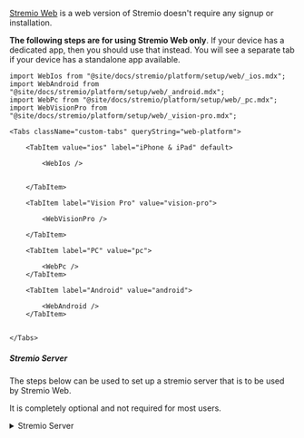 
[Stremio Web](https://web.stremio.com) is a web version of Stremio doesn't require any signup or installation.

**The following steps are for using Stremio Web only**. 
If your device has a dedicated app, then you should use that instead.
You will see a separate tab if your device has a standalone app available.

```mdx-code-block
import WebIos from "@site/docs/stremio/platform/setup/web/_ios.mdx";
import WebAndroid from "@site/docs/stremio/platform/setup/web/_android.mdx";
import WebPc from "@site/docs/stremio/platform/setup/web/_pc.mdx";
import WebVisionPro from "@site/docs/stremio/platform/setup/web/_vision-pro.mdx";

<Tabs className="custom-tabs" queryString="web-platform">
        
    <TabItem value="ios" label="iPhone & iPad" default>
    
        <WebIos />


    </TabItem>

    <TabItem label="Vision Pro" value="vision-pro">
    
        <WebVisionPro />

    </TabItem>

    <TabItem label="PC" value="pc">

        <WebPc />
    </TabItem>

    <TabItem label="Android" value="android">

        <WebAndroid />
    </TabItem>


</Tabs>
```

##### Stremio Server

The steps below can be used to set up a stremio server that is to be used by Stremio Web. 

It is completely optional and not required for most users. 


<details>
<summary>Stremio Server</summary>
<div>
On its own, Stremio Web is limited in what it can do. 
You won't be able to stream torrents, you may encounter audio issues and on some devices, you won't be able to play content within the browser.

On iOS, you are most likely using an external player. This has some limitations: 
    - Torrent streaming is still not possible. This means **a debrid service is required** to stream torrents.
    - No episode progress tracking. 
    - Addon-provided subtitles cannot be used (you can still use the embedded subtitles provided by the video file).

By using a streaming server, you can overcome these limitations.
It would mean you can play in the native web browser, stream torrents without a debrid service (though I still recommend you use a debrid service anyways) and have a better experience overall.

This is why it is recommended that you connect Stremio Web to a streaming server. 

There are a few ways to set up a streaming server for Stremio Web. 
You can either run it on your desktop or on your android device.
I recommend using an android device as it can be left on 24/7 more easily than a desktop.

```mdx-code-block
import ServerDesktop from "@site/docs/stremio/platform/setup/web/server/_desktop.mdx";
import ServerAndroid from "@site/docs/stremio/platform/setup/web/server/_android.mdx";

<Tabs queryString="server-device">
    <TabItem value="desktop" label="Desktop">
        <ServerDesktop />
    </TabItem>
    <TabItem value="android" label="Android">

        <ServerAndroid />

    </TabItem>
</Tabs>
```
</div>
</details>
